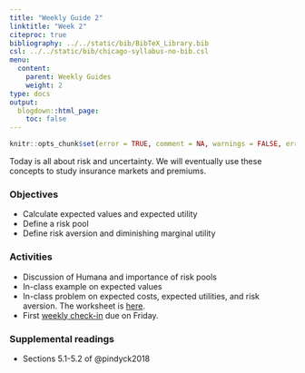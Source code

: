 ```yaml
---
title: "Weekly Guide 2"
linktitle: "Week 2"
citeproc: true
bibliography: ../../static/bib/BibTeX_Library.bib
csl: ../../static/bib/chicago-syllabus-no-bib.csl
menu:
  content:
    parent: Weekly Guides
    weight: 2
type: docs
output:
  blogdown::html_page:
    toc: false
---
```


```r
knitr::opts_chunk$set(error = TRUE, comment = NA, warnings = FALSE, errors = FALSE, messages = FALSE, tidy = FALSE, echo = FALSE)
```

Today is all about risk and uncertainty. We will eventually use these concepts to study insurance markets and premiums.

### Objectives
- Calculate expected values and expected utility
- Define a risk pool
- Define risk aversion and diminishing marginal utility
 
### Activities
- Discussion of Humana and importance of risk pools
- In-class example on expected values
- In-class problem on expected costs, expected utilities, and risk aversion. The worksheet is [here](/resource/wksheet1.html).
- First [weekly check-in](/assignment/weekly-check-in.html) due on Friday.

### Supplemental readings
- Sections 5.1-5.2 of @pindyck2018